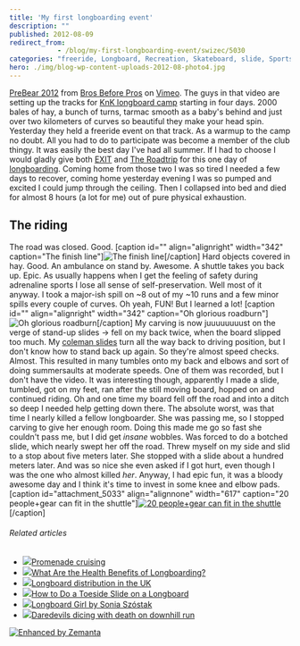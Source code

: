 ```yaml
---
title: 'My first longboarding event'
description: ""
published: 2012-08-09
redirect_from: 
            - /blog/my-first-longboarding-event/swizec/5030
categories: "freeride, Longboard, Recreation, Skateboard, slide, Sports, Travel + Events"
hero: ./img/blog-wp-content-uploads-2012-08-photo4.jpg
---
```

[PreBear 2012](http://vimeo.com/47120988) from [Bros Before Pros](http://vimeo.com/brosbeforepros) on [Vimeo](http://vimeo.com). The guys in that video are setting up the tracks for [KnK longboard camp](http://knk.longboard.si/knk-longboard-camp-2012/) starting in four days. 2000 bales of hay, a bunch of turns, tarmac smooth as a baby&#x27;s behind and just over two kilometers of curves so beautiful they make your head spin. Yesterday they held a freeride event on that track. As a warmup to the camp no doubt. All you had to do to participate was become a member of the club thingy. It was easily the best day I&#x27;ve had all summer. If I had to choose I would gladly give both [EXIT](http://swizec.com/blog/geek-at-a-music-festival-day-1/swizec/4825 "Geek at a music festival: Day 1") and [The Roadtrip](http://swizec.com/blog/a-roadtrip-fin/swizec/4972 "A roadtrip: fin") for this one day of [longboarding](http://en.wikipedia.org/wiki/Longboarding "Longboarding"). Coming home from those two I was so tired I needed a few days to recover, coming home yesterday evening I was so pumped and excited I could jump through the ceiling. Then I collapsed into bed and died for almost 8 hours (a lot for me) out of pure physical exhaustion.

## The riding

The road was closed. Good. \[caption id=&quot;&quot; align=&quot;alignright&quot; width=&quot;342&quot; caption=&quot;The finish line&quot;]![The finish line](http://distilleryimage8.instagram.com/b14d7c5ae18311e1a24f1231381b4d9b_7.jpg "The finish line")\[/caption] Hard objects covered in hay. Good. An ambulance on stand by. Awesome. A shuttle takes you back up. Epic. As usually happens when I get the feeling of safety during adrenaline sports I lose all sense of self-preservation. Well most of it anyway. I took a major-ish spill on ~8 out of my ~10 runs and a few minor spills every couple of curves. Oh yeah, FUN! But I learned a lot! \[caption id=&quot;&quot; align=&quot;alignright&quot; width=&quot;342&quot; caption=&quot;Oh glorious roadburn&quot;]![Oh glorious roadburn](http://distilleryimage4.instagram.com/ceeb67cce18d11e1bde812313b08e061_7.jpg "Oh glorious roadburn")\[/caption] My carving is now juuuuuuuust on the verge of stand-up slides -&gt; fell on my back twice, when the board slipped too much. My [coleman slides](http://www.youtube.com/watch?v=SKzBtWDWMX4) turn all the way back to driving position, but I don&#x27;t know how to stand back up again. So they&#x27;re almost speed checks. Almost. This resulted in many tumbles onto my back and elbows and sort of doing summersaults at moderate speeds. One of them was recorded, but I don&#x27;t have the video. It was interesting though, apparently I made a slide, tumbled, got on my feet, ran after the still moving board, hopped on and continued riding. Oh and one time my board fell off the road and into a ditch so deep I needed help getting down there. The absolute worst, was that time I nearly killed a fellow longboarder. She was passing me, so I stopped carving to give her enough room. Doing this made me go so fast she couldn&#x27;t pass me, but I did get _insane_ wobbles. Was forced to do a botched slide, which nearly swept her off the road. Threw myself on my side and slid to a stop about five meters later. She stopped with a slide about a hundred meters later. And was so nice she even asked if I got hurt, even though I was the one who almost killed _her_. Anyway, I had epic fun, it was a bloody awesome day and I think it&#x27;s time to invest in some knee and elbow pads. \[caption id=&quot;attachment_5033&quot; align=&quot;alignnone&quot; width=&quot;617&quot; caption=&quot;20 people+gear can fit in the shuttle&quot;][![20 people+gear can fit in the shuttle](http://swizec.com/blog/wp-content/uploads/2012/08/photo4.jpeg "20 people+gear can fit in the shuttle")](./img/blog-wp-content-uploads-2012-08-photo4.jpg)\[/caption]

###### Related articles

- [![](http://i.zemanta.com/102092034_80_80.jpg)](http://woodpluswheels.com/2012/07/23/promenade-cruising/)[Promenade cruising](http://woodpluswheels.com/2012/07/23/promenade-cruising/)
- [![](http://i.zemanta.com/95052131_80_80.jpg)](http://www.livestrong.com/article/555442-what-are-the-health-benefits-of-longboarding/)[What Are the Health Benefits of Longboarding?](http://www.livestrong.com/article/555442-what-are-the-health-benefits-of-longboarding/)
- [![](http://i.zemanta.com/104226065_80_80.jpg)](http://woodpluswheels.com/2012/08/02/longboard-distribution-in-the-uk/)[Longboard distribution in the UK](http://woodpluswheels.com/2012/08/02/longboard-distribution-in-the-uk/)
- [![](http://i.zemanta.com/95052763_80_80.jpg)](http://www.livestrong.com/article/553785-how-to-do-a-toeside-slide-on-a-longboard/)[How to Do a Toeside Slide on a Longboard](http://www.livestrong.com/article/553785-how-to-do-a-toeside-slide-on-a-longboard/)
- [![](http://i.zemanta.com/101796259_80_80.jpg)](http://www.highsnobiety.com/2012/07/21/longboard-girl-by-sonia-szostak/)[Longboard Girl by Sonia Szóstak](http://www.highsnobiety.com/2012/07/21/longboard-girl-by-sonia-szostak/)
- [![](http://i.zemanta.com/93617268_80_80.jpg)](http://www.news.com.au/national/police-struggle-to-stop-longboard-riders-dicing-with-death-on-mount-gravatt-mountain/story-e6frfkvr-1226391514285?from=public_rss)[Daredevils dicing with death on downhill run](http://www.news.com.au/national/police-struggle-to-stop-longboard-riders-dicing-with-death-on-mount-gravatt-mountain/story-e6frfkvr-1226391514285?from=public_rss)

[![Enhanced by Zemanta](http://img.zemanta.com/zemified_e.png?x-id=bfd96e04-690a-4943-a095-6f9893c5752f)](http://www.zemanta.com/?px "Enhanced by Zemanta")
